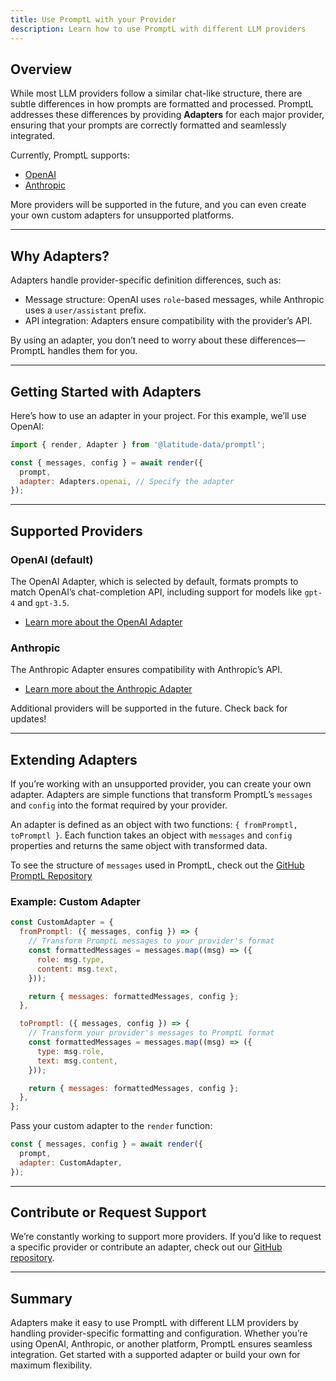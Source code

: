 ```yaml
---
title: Use PromptL with your Provider
description: Learn how to use PromptL with different LLM providers
---
```


## Overview

While most LLM providers follow a similar chat-like structure, there are subtle differences in how prompts are formatted and processed. PromptL addresses these differences by providing **Adapters** for each major provider, ensuring that your prompts are correctly formatted and seamlessly integrated.

Currently, PromptL supports:
- [OpenAI](/promptl/usage/adapters/openai)
- [Anthropic](/promptl/usage/adapters/anthropic)

More providers will be supported in the future, and you can even create your own custom adapters for unsupported platforms.

---

## Why Adapters?

Adapters handle provider-specific definition differences, such as:
- Message structure: OpenAI uses `role`-based messages, while Anthropic uses a `user/assistant` prefix.
- API integration: Adapters ensure compatibility with the provider’s API.

By using an adapter, you don’t need to worry about these differences—PromptL handles them for you.

---

## Getting Started with Adapters

Here’s how to use an adapter in your project. For this example, we’ll use OpenAI:

```javascript
import { render, Adapter } from '@latitude-data/promptl';

const { messages, config } = await render({
  prompt,
  adapter: Adapters.openai, // Specify the adapter
});
```

---

## Supported Providers

### OpenAI (default)
The OpenAI Adapter, which is selected by default, formats prompts to match OpenAI’s chat-completion API, including support for models like `gpt-4` and `gpt-3.5`.

- [Learn more about the OpenAI Adapter](/promptl/usage/adapters/openai)

### Anthropic
The Anthropic Adapter ensures compatibility with Anthropic’s API.

- [Learn more about the Anthropic Adapter](/promptl/usage/adapters/anthropic)

<Note>
  Additional providers will be supported in the future. Check back for updates!
</Note>

---

## Extending Adapters

If you’re working with an unsupported provider, you can create your own adapter. Adapters are simple functions that transform PromptL’s `messages` and `config` into the format required by your provider.

An adapter is defined as an object with two functions: `{ fromPromptl, toPromptl }`.
Each function takes an object with `messages` and `config` properties and returns the same object with transformed data.

To see the structure of `messages` used in PromptL, check out the [GitHub PromptL Repository](https://github.com/latitude-dev/promptl/blob/main/src/types/message.ts)

### Example: Custom Adapter
```javascript
const CustomAdapter = {
  fromPromptl: ({ messages, config }) => {
    // Transform PromptL messages to your provider's format
    const formattedMessages = messages.map((msg) => ({
      role: msg.type,
      content: msg.text,
    }));

    return { messages: formattedMessages, config };
  },

  toPromptl: ({ messages, config }) => {
    // Transform your provider's messages to PromptL format
    const formattedMessages = messages.map((msg) => ({
      type: msg.role,
      text: msg.content,
    }));

    return { messages: formattedMessages, config };
  },
};
```

Pass your custom adapter to the `render` function:

```javascript
const { messages, config } = await render({
  prompt,
  adapter: CustomAdapter,
});
```

---

## Contribute or Request Support

We’re constantly working to support more providers. If you’d like to request a specific provider or contribute an adapter, check out our [GitHub repository](https://github.com/latitude-dev/promptl).

---

## Summary

Adapters make it easy to use PromptL with different LLM providers by handling provider-specific formatting and configuration. Whether you’re using OpenAI, Anthropic, or another platform, PromptL ensures seamless integration. Get started with a supported adapter or build your own for maximum flexibility.

